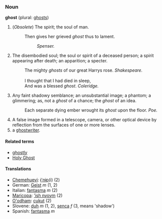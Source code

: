 ===Noun===
'''ghost''' (plural: [[ghosts]])

<!-- The first four definitions are from Webster's 1913. -->
#(''Obsolete'') The spirit; the soul of man.
#:Then gives her grieved ''ghost'' thus to lament.
#::''Spenser.''
# The disembodied soul; the soul or spirit of a deceased person; a spirit appearing after death; an apparition; a specter.
#:The mighty ''ghosts'' of our great Harrys rose.  ''Shakespeare.''
#:<br>
#:I thought that I had died in sleep,
#:And was a blessed ''ghost''.  ''Coleridge.''
#Any faint shadowy semblance; an unsubstantial image; a phantom; a glimmering; as, not a ''ghost'' of a chance; the ''ghost'' of an idea.
#:Each separate dying ember wrought its ''ghost'' upon the floor.  ''Poe.''
#A false image formed in a telescope, camera, or other optical device by reflection from the surfaces of one or more lenses.
# a [[ghostwriter]].

====Related terms====
*[[ghostly]]
*[[Holy Ghost]]

====Translations==== 
*[[Chemehuevi]]: [[ɨ'nɨp]](i) (2)
*German: [[Geist]] ''m'' (1, 2)
*Italian: [[fantasma]] ''m'' (2)
*[[Maricopa]]: [[ʼish nyoym]] (2)
*[[O'odham]]: [[cukut]] (2)
*Slovene: [[duh]] ''m'' (1, 2), [[senca]] ''f'' (3, means 'shadow')
*Spanish: [[fantasma]] ''m''